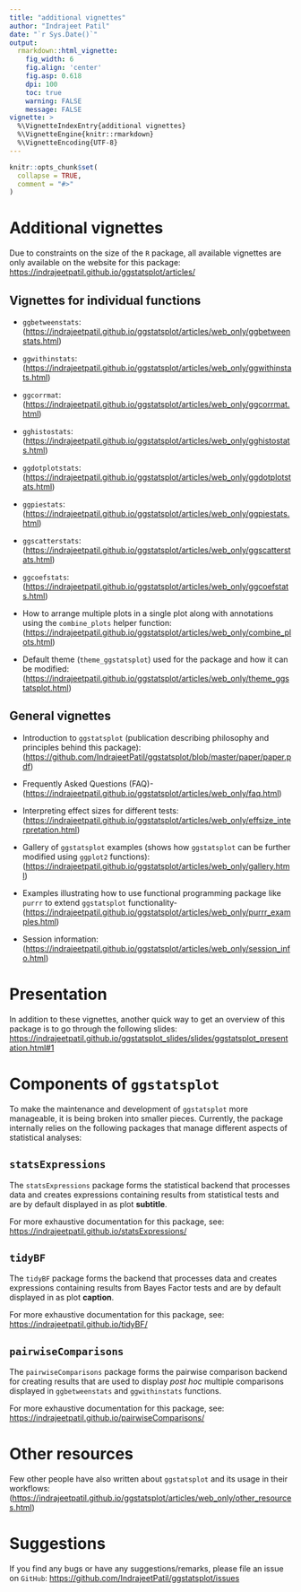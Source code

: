 ---
title: "additional vignettes"
author: "Indrajeet Patil"
date: "`r Sys.Date()`"
output:
  rmarkdown::html_vignette:
    fig_width: 6
    fig.align: 'center'
    fig.asp: 0.618
    dpi: 100
    toc: true
    warning: FALSE
    message: FALSE
vignette: >
  %\VignetteIndexEntry{additional vignettes}
  %\VignetteEngine{knitr::rmarkdown}
  %\VignetteEncoding{UTF-8}
---

```{r setup, include = FALSE}
knitr::opts_chunk$set(
  collapse = TRUE,
  comment = "#>"
)
```

# Additional vignettes

Due to constraints on the size of the `R` package, all available vignettes are
only available on the website for this package: <br>
<https://indrajeetpatil.github.io/ggstatsplot/articles/>

## Vignettes for individual functions

  - `ggbetweenstats`:
    (<https://indrajeetpatil.github.io/ggstatsplot/articles/web_only/ggbetweenstats.html>)
    
  - `ggwithinstats`:
    (<https://indrajeetpatil.github.io/ggstatsplot/articles/web_only/ggwithinstats.html>)
    
  - `ggcorrmat`:
    (<https://indrajeetpatil.github.io/ggstatsplot/articles/web_only/ggcorrmat.html>)
    
  - `gghistostats`:
    (<https://indrajeetpatil.github.io/ggstatsplot/articles/web_only/gghistostats.html>)  
  
  - `ggdotplotstats`:
    (<https://indrajeetpatil.github.io/ggstatsplot/articles/web_only/ggdotplotstats.html>)    

  - `ggpiestats`:
    (<https://indrajeetpatil.github.io/ggstatsplot/articles/web_only/ggpiestats.html>)
    
  - `ggscatterstats`:
    (<https://indrajeetpatil.github.io/ggstatsplot/articles/web_only/ggscatterstats.html>) 
    
  - `ggcoefstats`:
    (<https://indrajeetpatil.github.io/ggstatsplot/articles/web_only/ggcoefstats.html>) 
    
  - How to arrange multiple plots in a single plot along with annotations using
    the `combine_plots` helper function:
    (<https://indrajeetpatil.github.io/ggstatsplot/articles/web_only/combine_plots.html>)
    
  - Default theme (`theme_ggstatsplot`) used for the package and how it can be
    modified:
    (<https://indrajeetpatil.github.io/ggstatsplot/articles/web_only/theme_ggstatsplot.html>)
    
## General vignettes

  - Introduction to `ggstatsplot` (publication describing philosophy and
    principles behind this package):
    (<https://github.com/IndrajeetPatil/ggstatsplot/blob/master/paper/paper.pdf>)

  - Frequently Asked Questions (FAQ)-
    (<https://indrajeetpatil.github.io/ggstatsplot/articles/web_only/faq.html>)
    
  - Interpreting effect sizes for different tests:
    (<https://indrajeetpatil.github.io/ggstatsplot/articles/web_only/effsize_interpretation.html>)
    
  - Gallery of `ggstatsplot` examples (shows how `ggstatsplot` can be further
    modified using `ggplot2` functions):
    (<https://indrajeetpatil.github.io/ggstatsplot/articles/web_only/gallery.html>)

  - Examples illustrating how to use functional programming package like `purrr`
    to extend `ggstatsplot` functionality-
    (<https://indrajeetpatil.github.io/ggstatsplot/articles/web_only/purrr_examples.html>)

  - Session information:
    (<https://indrajeetpatil.github.io/ggstatsplot/articles/web_only/session_info.html>)

# Presentation

In addition to these vignettes, another quick way to get an overview of this
package is to go through the following slides:
<https://indrajeetpatil.github.io/ggstatsplot_slides/slides/ggstatsplot_presentation.html#1>

# Components of `ggstatsplot`

To make the maintenance and development of `ggstatsplot` more manageable, it is
being broken into smaller pieces. Currently, the package internally relies on
the following packages that manage different aspects of statistical analyses:

## `statsExpressions`

The `statsExpressions` package forms the statistical backend that processes data
and creates expressions containing results from statistical tests and are by
default displayed in as plot **subtitle**.

For more exhaustive documentation for this package, see:
<https://indrajeetpatil.github.io/statsExpressions/>

## `tidyBF`

The `tidyBF` package forms the backend that processes data and creates
expressions containing results from Bayes Factor tests and are by default
displayed in as plot **caption**.

For more exhaustive documentation for this package, see:
<https://indrajeetpatil.github.io/tidyBF/>

## `pairwiseComparisons`

The `pairwiseComparisons` package forms the pairwise comparison backend for
creating results that are used to display *post hoc* multiple comparisons
displayed in `ggbetweenstats` and `ggwithinstats` functions. 

For more exhaustive documentation for this package, see:
<https://indrajeetpatil.github.io/pairwiseComparisons/>

# Other resources

Few other people have also written about `ggstatsplot` and its usage in their
workflows:
(<https://indrajeetpatil.github.io/ggstatsplot/articles/web_only/other_resources.html>)

# Suggestions

If you find any bugs or have any suggestions/remarks, please file an issue on
`GitHub`:
<https://github.com/IndrajeetPatil/ggstatsplot/issues>
